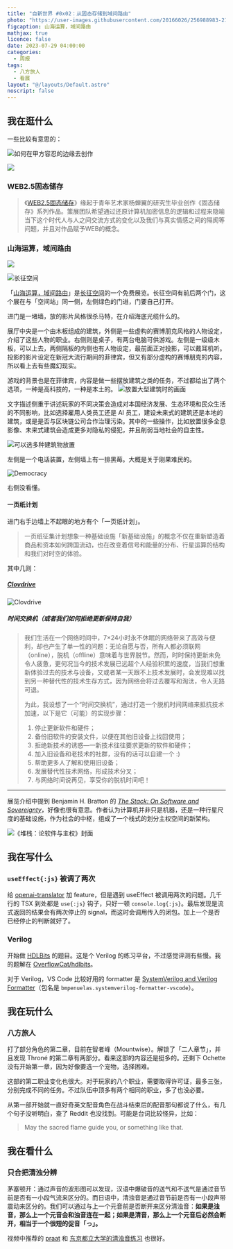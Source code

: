 ---
title: "自新世界 #0x02：从固态存储到域间路由"
photo: "https://user-images.githubusercontent.com/20166026/256988983-21210be2-3683-46be-beef-7efc1062cd1d.jpg 1702:948"
figcaption: 山海运算，域间路由
mathjax: true
licence: false
date: 2023-07-29 04:00:00
categories:
  - 周报
tags:
  - 八方旅人
  - 看展
layout: "@/layouts/Default.astro"
noscript: false
---


## 我在逛什么

一些比较有意思的：

![如何在甲方容忍的边缘去创作](https://raw.githubusercontent.com/OverflowCat/blog/test_a/imgs/weekly/0x02/party-a.webp)

![](https://raw.githubusercontent.com/OverflowCat/blog/test_a/imgs/weekly/0x02/painting.webp)

### WEB2.5固态储存

<Instagram id="Cu_KnyMONjw"/>

> 《[WEB2.5固态储存](https://archive.md/N6HPG)》缘起于青年艺术家杨蝉翼的研究生毕业创作《固态储存》系列作品。策展团队希望通过还原计算机加密信息的逻辑和过程来隐喻当下这个时代人与人之间交流方式的变化以及我们与真实情感之间的隔阂等问题，并且对作品赋予WEB的概念。

### 山海运算，域间路由

![](https://raw.githubusercontent.com/OverflowCat/blog/test_a/imgs/weekly/0x02/interdomain.webp)

<Instagram id="CvCuGNNrl3Z" aside="right" />

![长征空间](https://raw.githubusercontent.com/OverflowCat/blog/test_a/imgs/weekly/0x02/long-march.webp)

「[山海运算，域间路由](http://www.longmarchspace.com/zh/exhibitions/fictions-of-interdomain-routing/)」是[长征空间](http://www.longmarchspace.com/zh/)的一个免费展览。长征空间有前后两个门，这个展在与「空间站」同一侧，左侧绿色的门进，门要自己打开。

进门是一堵墙，放的影片风格很杀马特，在介绍海底光缆什么的。

展厅中央是一个由木板组成的建筑，外侧是一些虚构的赛博朋克风格的人物设定，介绍了这些人物的职业。右侧则是桌子，有两台电脑可供游戏。左侧是一级级木板，可以上去，两侧隔板的内侧也有人物设定，最前面正对投影，可以戴耳机听。投影的影片设定在新冠大流行期间的菲律宾，但又有部分虚构的赛博朋克的内容，所以看上去有些魔幻现实。

游戏的背景也是在菲律宾，内容是做一些摆放建筑之类的任务，不过都给出了两个选项，一种是高科技的，一种是本土的。
![放置大型建筑时的画面](https://raw.githubusercontent.com/OverflowCat/blog/test_a/imgs/weekly/0x02/game.webp)

文字描述侧重于讲述玩家的不同决策会造成对本国经济发展、生态环境和民众生活的不同影响，比如选择雇用人类员工还是 AI 员工，建设未来式的建筑还是本地的建筑，或是是否与区块链公司合作治理污染。其中的一些操作，比如放置很多全息影像、未来式建筑会造成更多对隐私的侵犯，并且削弱当地社会的自主性。

![可以选多种建筑物放置](https://raw.githubusercontent.com/OverflowCat/blog/test_a/imgs/weekly/0x02/game-ipv6.webp)

左侧是一个电话装置，左侧墙上有一排黑莓。大概是关于刚果难民的。

![Democracy](https://raw.githubusercontent.com/OverflowCat/blog/test_a/imgs/weekly/0x02/democracy.webp)

右侧没看懂。


#### 一页纸计划

进门右手边墙上不起眼的地方有个「一页纸计划」。

> 一页纸征集计划想象一种基础设施「新基础设施」的概念不仅在重新塑造着商品和资本如何跨国流动，也在改变着信号和能量的分布、行星运算的结构和我们对时空的体验。

其中几则：

##### [Clovdrive](https://www.xuchong.art/cloud)

![Clovdrive](https://raw.githubusercontent.com/OverflowCat/blog/test_a/imgs/weekly/0x02/clovdrive.webp)

##### 时间交换机（或者我们如何拒绝更新保持自我）

> 我们生活在一个网络时间中，7×24小时永不休眠的网络带来了高效与便利，却也产生了单一性的问题：无论自愿与否，所有人都必须联网（online），脱机（offline）意味着与世界脱节。然而，时时保持更新未免令人疲惫，更何况当今的技术发展已远超个人经验积累的速度，当我们想重新体验过去的技术与设备，又或者某一天跟不上技术发展时，会发现难以找到另一种替代性的技术生存方式，因为网络会将过去覆写和淘汰，令人无路可退。
> 
> 为此，我设想了一个“时间交换机”，通过打造一个脱机时间网络来抵抗技术加速，以下是它（可能）的实现步骤：
> 
> 1. 停止更新软件和硬件；
> 2. 备份旧软件的安装文件，以便在其他旧设备上找回使用；
> 3. 拒绝新技术的诱惑—一新技术往往要求更新的软件和硬件；
> 4. 加入旧设备和老技术的社群，没有的话可以自建一个 :)
> 5. 帮助更多人了解和使用旧设备；
> 6. 发展替代性技术网络，形成技术分叉；
> 7. 与网络时间说再见，享受你的脱机时间吧！

---

展览介绍中提到 Benjamin H. Bratton 的 [<i lang='en'>The Stack: On Software and Sovereignty</i>](http://thestack.org/)，好像也很有意思。作者认为计算机并非只是机器，还是一种行星尺度的基础设施，作为社会的中枢，组成了一个栈式的划分主权空间的新架构。

![《堆栈：论软件与主权》封面](http://thestack.org/site/assets/files/1/thestack_cover.1000x0.jpg)

## 我在写什么

### `useEffect{:js}` 被调了两次

给 [openai-translator](https://github.com/openai-translator/openai-translator) 加 feature，但是遇到 useEffect 被调用两次的问题。几千行的 TSX 到处都是 `use{:js}` 钩子，只好一顿 `console.log{:js}`。最后发现是流式返回的结果会有两次停止的 signal，而这时会调用传入的闭包。加上一个是否已经停止的判断就好了。

### Verilog

开始做 [HDLBits](https://hdlbits.01xz.net/wiki/Main_Page) 的题目。这是个 Verilog 的练习平台，不过感觉评测有些慢。我的题解在 [OverflowCat/hdlbits](https://github.com/OverflowCat/hdlbits)。

对于 Verilog，VS Code 比较好用的 formatter 是 [SystemVerilog and Verilog Formatter](https://marketplace.visualstudio.com/items?itemName=bmpenuelas.systemverilog-formatter-vscode)（包名是 <code style="word-break: break-all;">bmpenuelas.systemverilog-formatter-vscode</code>）。

## 我在玩什么

### 八方旅人

打了部分角色的第二章，目前在智者峰（Mountwise）。解锁了「二人章节」，并且发现 Throné 的第二章有两部分。看来这部的内容还是挺多的。还剩下 Ochette 没有开始第一章，因为好像要选一个宠物，选择困难。

这部的第二职业变化也很大。对于玩家的八个职业，需要取得许可证，最多三张，分别完成不同的任务。不过队伍中顶多有两个相同的职业，多了也没必要。

从第一部开始就一直好奇英文配音角色在战斗结束后的配音那句都说了什么，有几个句子没听明白，查了 Reddit 也没找到。可能是台词比较怪异，比如：

> May the sacred flame guide you, or something like that.

## 我在看什么

### 只合把清浊分辨

<Bilibili client:load thumbnail="https://user-images.githubusercontent.com/20166026/256911902-fd4f8ad9-4059-481f-8829-faa0255c68f7.jpg" bv="BV1Nz4y1x7Aa" />

茅塞顿开：通过声音的波形图可以发现，汉语中爆破音的送气和不送气是通过音节前是否有一小段气流来区分的。而日语中，清浊音是通过音节前是否有一小段声带震动来区分的。我们可以通过与上一个元音前是否断开来区分清浊音：**如果是浊音，那么上一个元音会和浊音连在一起；如果是清音，那么上一个元音后必然会断开，相当于一个很短的促音「っ」。**

视频中推荐的 [praat](https://github.com/praat/praat) 和 [东京都立大学的清浊音练习](http://nihongo.hum.tmu.ac.jp/mic-j/VoAspNew) 也很好。
